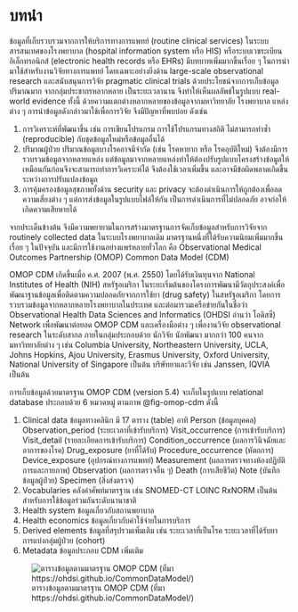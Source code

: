 # บทนำ

ข้อมูลที่เก็บรวบรวมจากการให้บริการทางการแพทย์ (routine clinical services) ในระบบสารสนเทศของโรงพยาบาล (hospital information system หรือ HIS) หรือระบบเวชระเบียนอิเล็กทรอนิกส์ (electronic health records หรือ EHRs) มีบทบาทเพิ่มมากขึ้นเรื่อย ๆ ในการนำมาใช้สำหรับงานวิจัยทางการแพทย์ โดยเฉพาะอย่างยิ่งด้าน large-scale observational research และสนับสนุนการวิจัย pragmatic clinical trials ด้วยประโยชน์จากการเก็บข้อมูลปริมาณมาก จากกลุ่มประชากรหลากหลาย เป็นระยะเวลานาน จึงทำให้เห็นผลลัพธ์ในรูปแบบ real-world evidence ทั้งนี้ ด้วยความแตกต่างหลากหลายของข้อมูลจากมหาวิทยาลัย โรงพยาบาล แหล่งต่าง ๆ การนำข้อมูลดังกล่าวมาใช้เพื่อการวิจัย จึงมีปัญหาที่พบบ่อย ดังเช่น

1.	การวิเคราะห์ที่พัฒนาขึ้น เช่น การเขียนโปรแกรม การใช้โปรแกรมทางสถิติ ไม่สามารถทำซ้ำ (reproducible) กับชุดข้อมูลใหม่หรือข้อมูลอื่นได้
2.	ปริมาณผู้ป่วย ปริมาณข้อมูลบางโรคอาจมีจำกัด (เช่น โรคหายาก หรือ โรคอุบัติใหม่) จึงต้องมีการรวบรวมข้อมูลจากหลายแหล่ง แต่ข้อมูลมาจากหลายแหล่งทำให้ต้องปรับรูปแบบโครงสร้างข้อมูลให้เหมือนกันก่อนจึงจะสามารถทำการวิเคราะห์ได้ จึงต้องใช้เวลาเพิ่มขึ้น และอาจมีข้อผิดพลาดเกิดขึ้นระหว่างการปรับแปลงข้อมูล
3.	การคุ้มครองข้อมูลสุขภาพทั้งด้าน security และ privacy จะต้องดำเนินการให้ถูกต้องเพื่อลดความเสี่ยงต่าง ๆ แต่การส่งข้อมูลในรูปแบบไฟล์ให้กัน เป็นการดำเนินการที่ไม่ปลอดภัย อาจก่อให้เกิดความเสียหายได้

จากประเด็นข้างต้น จึงมีความพยายามในการสร้างมาตรฐานการจัดเก็บข้อมูลสำหรับการวิจัยจาก routinely collected data ในระบบโรงพยาบาลเดิม มาตรฐานหนึ่งที่ได้รับความนิยมเพิ่มมากขึ้นเรื่อย ๆ ในปัจจุบัน และมีการใช้งานอย่างแพร่หลายทั่วโลก คือ Observational Medical Outcomes Partnership (OMOP) Common Data Model (CDM) 

OMOP CDM เกิดขึ้นเมื่อ ค.ศ. 2007 (พ.ศ. 2550) โดยได้รับเงินทุนจาก National Institutes of Health (NIH) สหรัฐอเมริกา ในระยะเริ่มต้นของโครงการพัฒนามีวัตถุประสงค์เพื่อพัฒนาฐานข้อมูลเพื่อติดตามความปลอดภัยจากการใช้ยา (drug safety) ในสหรัฐอเมริกา โดยการรวบรวมข้อมูลจากหลากหลายโรงพยาบาลในประเทศ และต่อมารวมเครือข่ายกันในชื่อว่า Observational Health Data Sciences and Informatics (OHDSI อ่านว่า โอดิสซี) Network เพื่อพัฒนาต่อยอด OMOP CDM และเครื่องมือต่าง ๆ เพื่องานวิจัย observational research ในระดับสากล ภายในกลุ่มประกอบด้วย นักวิจัย นักพัฒนา มากกว่า 100 คนจากมหาวิทยาลัยต่าง ๆ เช่น Columbia University, Northeastern University, UCLA, Johns Hopkins, Ajou University, Erasmus University, Oxford University, National University of Singapore เป็นต้น บริษัทยาและวิจัย เช่น Janssen, IQVIA เป็นต้น

การเก็บข้อมูลด้วยมาตรฐาน OMOP CDM (version 5.4) จะเก็บในรูปแบบ relational database ประกอบด้วย 6 หมวดหมู่ ตามภาพ @fig-omop-cdm ดังนี้

1.	Clinical data ข้อมูลทางคลินิก มี 17 ตาราง (table) อาทิ Person (ข้อมูลบุคคล) Observation_period (ระยะเวลาที่เข้ารับบริการ)  Visit_occurrence (การเข้ารับบริการ) Visit_detail (รายละเอียดการเข้ารับบริการ) Condition_occurrence (ผลการวินิจฉัยและอาการของโรค) Drug_exposure (ยาที่ได้รับ) Procedure_occurrence (หัตถการ) Device_exposure (อุปกรณ์ทางการแพทย์) Measurement (ผลการตรวจทางห้องปฏิบัติการและกายภาพ) Observation (ผลการตรวจอื่น ๆ) Death (การเสียชีวิต) Note (บันทึกข้อมูลผู้ป่วย) Specimen (สิ่งส่งตรวจ)
2.	Vocabularies คลังคำศัพท์มาตรฐาน เช่น SNOMED-CT LOINC RxNORM เป็นต้น สำหรับการใช้ข้อมูลร่วมกันระดับนานาชาติ
3.	Health system ข้อมูลเกี่ยวกับสถานพยาบาล
4.	Health economics ข้อมูลเกี่ยวกับค่าใช้จ่ายในการบริการ
5.	Derived elements ข้อมูลที่สรุปรวมเพิ่มเติม เช่น ระยะเวลาที่เป็นโรค ระยะเวลาที่ได้รับยา การแบ่งกลุ่มผู้ป่วย (cohort) 
6.	Metadata ข้อมูลประกอบ CDM เพิ่มเติม


![ตารางข้อมูลตามมาตรฐาน OMOP CDM (ที่มา https://ohdsi.github.io/CommonDataModel/)](img/omop-cdm.png){#fig-omop-cdm}